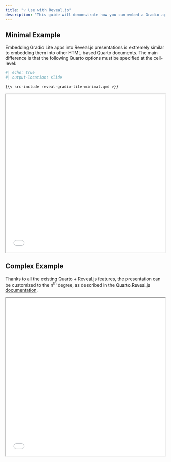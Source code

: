```yaml
---
title: "💡 Use with Reveal.js"
description: "This guide will demonstrate how you can embed a Gradio app into a Reveal.js presentation."
---
```


## Minimal Example

Embedding Gradio Lite apps into Reveal.js presentations is extremely similar to embedding them into other HTML-based Quarto documents. The main difference is that the following Quarto options must be specified at the cell-level:

```python
#| echo: true
#| output-location: slide
```

````md
{{< src-include reveal-gradio-lite-minimal.qmd >}}
````

<iframe src="./reveal-gradio-lite-minimal.html" width="100%" height="500px"></iframe>

## Complex Example

Thanks to all the existing Quarto + Reveal.js features, the presentation can be customized to the n<sup>th</sup> degree, as described in the [Quarto Reveal.js documentation](https://quarto.org/docs/presentations/revealjs/){target=_blank}.

<iframe src="./reveal-gradio-lite.html" width="100%" height="500px"></iframe>
